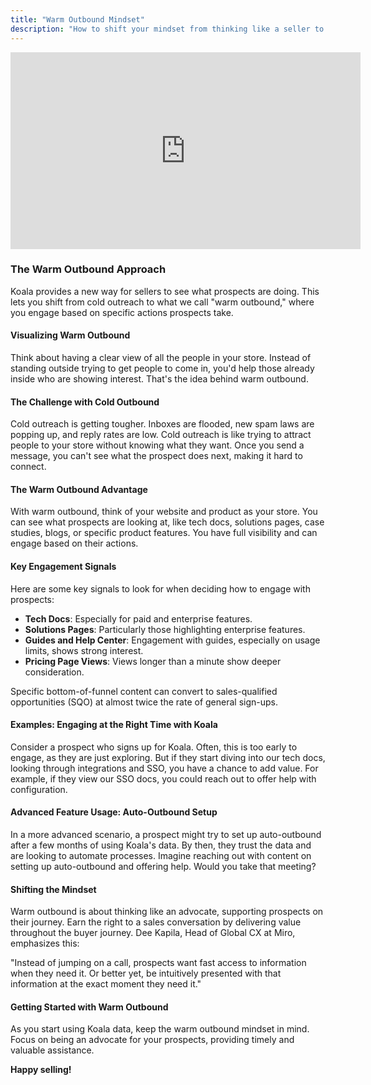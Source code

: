 ```yaml
---
title: "Warm Outbound Mindset"
description: "How to shift your mindset from thinking like a seller to an advocate"
---
```


<iframe
  width="560"
  height="315"
  src="https://www.youtube.com/embed/L7gdaf6my38?si=kEaH7dFZgZHwoFnv&amp"
  title="YouTube video player"
  frameborder="0"
  allow="accelerometer; autoplay; clipboard-write; encrypted-media; gyroscope; picture-in-picture"
  allowfullscreen
></iframe>

### The Warm Outbound Approach

Koala provides a new way for sellers to see what prospects are doing. This lets you shift from cold outreach to what we call "warm outbound," where you engage based on specific actions prospects take.

#### Visualizing Warm Outbound

Think about having a clear view of all the people in your store. Instead of standing outside trying to get people to come in, you'd help those already inside who are showing interest. That's the idea behind warm outbound.

#### The Challenge with Cold Outbound

Cold outreach is getting tougher. Inboxes are flooded, new spam laws are popping up, and reply rates are low. Cold outreach is like trying to attract people to your store without knowing what they want. Once you send a message, you can't see what the prospect does next, making it hard to connect.

#### The Warm Outbound Advantage

With warm outbound, think of your website and product as your store. You can see what prospects are looking at, like tech docs, solutions pages, case studies, blogs, or specific product features. You have full visibility and can engage based on their actions.

#### Key Engagement Signals

Here are some key signals to look for when deciding how to engage with prospects:

- **Tech Docs**: Especially for paid and enterprise features.
- **Solutions Pages**: Particularly those highlighting enterprise features.
- **Guides and Help Center**: Engagement with guides, especially on usage limits, shows strong interest.
- **Pricing Page Views**: Views longer than a minute show deeper consideration.

Specific bottom-of-funnel content can convert to sales-qualified opportunities (SQO) at almost twice the rate of general sign-ups.

#### Examples: Engaging at the Right Time with Koala

Consider a prospect who signs up for Koala. Often, this is too early to engage, as they are just exploring. But if they start diving into our tech docs, looking through integrations and SSO, you have a chance to add value. For example, if they view our SSO docs, you could reach out to offer help with configuration.

#### Advanced Feature Usage: Auto-Outbound Setup

In a more advanced scenario, a prospect might try to set up auto-outbound after a few months of using Koala's data. By then, they trust the data and are looking to automate processes. Imagine reaching out with content on setting up auto-outbound and offering help. Would you take that meeting?

#### Shifting the Mindset

Warm outbound is about thinking like an advocate, supporting prospects on their journey. Earn the right to a sales conversation by delivering value throughout the buyer journey. Dee Kapila, Head of Global CX at Miro, emphasizes this:

"Instead of jumping on a call, prospects want fast access to information when they need it. Or better yet, be intuitively presented with that information at the exact moment they need it."

#### Getting Started with Warm Outbound

As you start using Koala data, keep the warm outbound mindset in mind. Focus on being an advocate for your prospects, providing timely and valuable assistance.

**Happy selling!**








